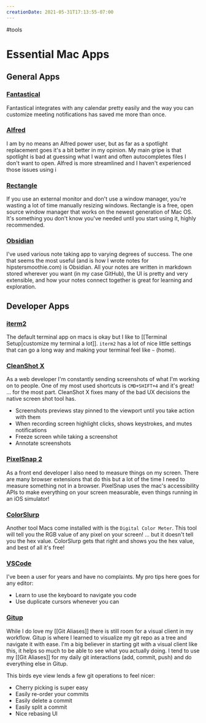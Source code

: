 ```yaml
---
creationDate: 2021-05-31T17:13:55-07:00
---
```


#tools

# Essential Mac Apps

## General Apps

### [Fantastical](https://flexibits.com/fantastical)

Fantastical integrates with any calendar pretty easily and the way you can customize meeting notifications has saved me more than once.

### [Alfred](https://www.alfredapp.com)

I am by no means an Alfred power user, but as far as a spotlight replacement goes it's a bit better in my opinion.
My main gripe is that spotlight is bad at guessing what I want and often autocompletes files I don't want to open.
Alfred is more streamlined and I haven't experienced those issues using i

### [Rectangle](https://rectangleapp.com)

If you use an external monitor and don't use a window manager, you're wasting a lot of time manually resizing windows.
Rectangle is a free, open source window manager that works on the newest generation of Mac OS.
It's something you don't know you've needed until you start using it, highly recommended.

### [Obsidian](https://obsidian.md)

I've used various note taking app to varying degrees of success.
The one that seems the most useful (and is how I wrote notes for hipstersmoothie.com) is Obsidian.
All your notes are written in markdown stored wherever you want (in my case GitHub), the UI is pretty and very extensible, and how your notes connect together is great for learning and exploration.

## Developer Apps

### [iterm2](https://iterm2.com)

The default terminal app on macs is okay but I like to [[Terminal Setup|customize my terminal a lot]].
`iterm2` has a lot of nice little settings that can go a long way and making your terminal feel like `~` (home).

### [CleanShot X](https://cleanshot.com)

As a web developer I'm constantly sending screenshots of what I'm working on to people.
One of my most used shortcuts is `CMD+SHIFT+4` and it's great!
... for the most part.
CleanShot X fixes many of the bad UX decisions the native screen shot tool has.

- Screenshots previews stay pinned to the viewport until you take action with them
- When recording screen highlight clicks, shows keystrokes, and mutes notifications
- Freeze screen while taking a screenshot
- Annotate screenshots

### [PixelSnap 2](https://getpixelsnap.com)

As a front end developer I also need to measure things on my screen. 
There are many browser extensions that do this but a lot of the time I need to measure something not in a browser.
PixelSnap uses the mac's accessibility APIs to make everything on your screen measurable, even things running in an iOS simulator!

### [ColorSlurp](https://colorslurp.com)

Another tool Macs come installed with is the `Digital Color Meter`.
This tool will tell you the RGB value of any pixel on your screen!
... but it doesn't tell you the hex value.
ColorSlurp gets that right and shows you the hex value, and best of all it's free!

### [VSCode](https://code.visualstudio.com)

I've been a user for years and have no complaints.
My pro tips here goes for any editor:

- Learn to use the keyboard to navigate you code
- Use duplicate cursors whenever you can

### [Gitup](https://gitup.co)

While I do love my [[Git Aliases]] there is still room for a visual client in my workflow.
Gitup is where I learned to visualize my git repo as a tree and navigate it with ease.
I'm a big believer in starting git with a visual client like this, it helps so much to be able to see what you actually doing. I tend to use my [[Git Aliases]] for my daily git interactions (add, commit, push) and do everything else in Gitup.

This birds eye view lends a few git operations to feel nicer:

- Cherry picking is super easy
- Easily re-order your commits
- Easily delete a commit
- Easily split a commit
- Nice rebasing UI
